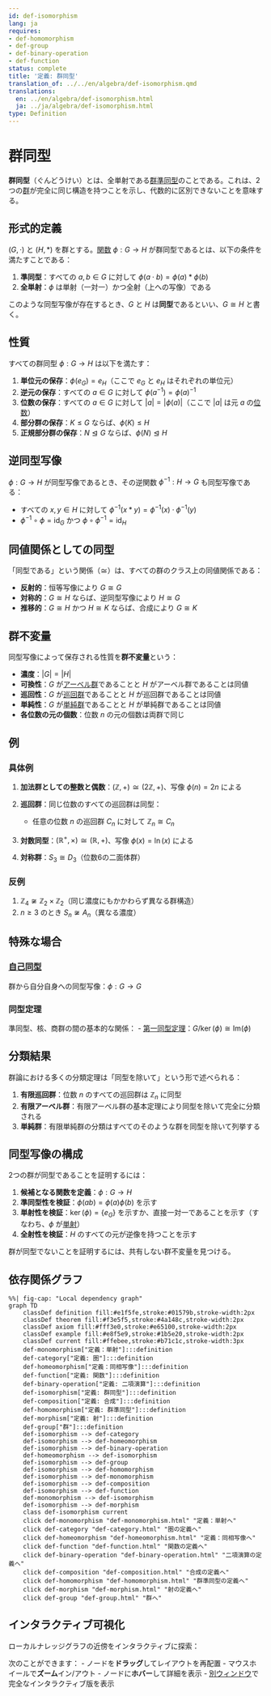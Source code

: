 ```yaml
---
id: def-isomorphism
lang: ja
requires:
- def-homomorphism
- def-group
- def-binary-operation
- def-function
status: complete
title: '定義: 群同型'
translation_of: ../../en/algebra/def-isomorphism.qmd
translations:
  en: ../en/algebra/def-isomorphism.html
  ja: ../ja/algebra/def-isomorphism.html
type: Definition
---
```


# 群同型 {#def-isomorphism}

**群同型**（ぐんどうけい）とは、全単射である[群準同型](def-homomorphism.qmd)のことである。これは、2つの[群](def-group.qmd)が完全に同じ構造を持つことを示し、代数的に区別できないことを意味する。

## 形式的定義

$(G, \cdot)$ と $(H, *)$ を群とする。[関数](../logic-set-theory/def-function.qmd) $\phi: G \to H$ が群同型であるとは、以下の条件を満たすことである：

1. **準同型**：すべての $a, b \in G$ に対して $\phi(a \cdot b) = \phi(a) * \phi(b)$
2. **全単射**：$\phi$ は単射（一対一）かつ全射（上への写像）である

このような同型写像が存在するとき、$G$ と $H$ は**同型**であるといい、$G \cong H$ と書く。

## 性質

すべての群同型 $\phi: G \to H$ は以下を満たす：

1. **単位元の保存**：$\phi(e_G) = e_H$（ここで $e_G$ と $e_H$ はそれぞれの単位元）
2. **逆元の保存**：すべての $a \in G$ に対して $\phi(a^{-1}) = \phi(a)^{-1}$
3. **位数の保存**：すべての $a \in G$ に対して $|a| = |\phi(a)|$（ここで $|a|$ は元 $a$ の[位数](def-order.qmd)）
4. **部分群の保存**：$K \leq G$ ならば、$\phi(K) \leq H$
5. **正規部分群の保存**：$N \trianglelefteq G$ ならば、$\phi(N) \trianglelefteq H$

## 逆同型写像

$\phi: G \to H$ が同型写像であるとき、その逆関数 $\phi^{-1}: H \to G$ も同型写像である：

- すべての $x, y \in H$ に対して $\phi^{-1}(x * y) = \phi^{-1}(x) \cdot \phi^{-1}(y)$
- $\phi^{-1} \circ \phi = \text{id}_G$ かつ $\phi \circ \phi^{-1} = \text{id}_H$

## 同値関係としての同型

「同型である」という関係（$\cong$）は、すべての群のクラス上の同値関係である：

- **反射的**：恒等写像により $G \cong G$
- **対称的**：$G \cong H$ ならば、逆同型写像により $H \cong G$
- **推移的**：$G \cong H$ かつ $H \cong K$ ならば、合成により $G \cong K$

## 群不変量

同型写像によって保存される性質を**群不変量**という：

- **濃度**：$|G| = |H|$
- **可換性**：$G$ が[アーベル群](def-abelian-group.qmd)であることと $H$ がアーベル群であることは同値
- **巡回性**：$G$ が[巡回群](def-cyclic-group.qmd)であることと $H$ が巡回群であることは同値
- **単純性**：$G$ が[単純群](def-simple-group.qmd)であることと $H$ が単純群であることは同値
- **各位数の元の個数**：位数 $n$ の元の個数は両群で同じ

## 例

### 具体例

1. **加法群としての整数と偶数**：$(\mathbb{Z}, +) \cong (2\mathbb{Z}, +)$、写像 $\phi(n) = 2n$ による

2. **巡回群**：同じ位数のすべての巡回群は同型：
   - 任意の位数 $n$ の巡回群 $C_n$ に対して $\mathbb{Z}_n \cong C_n$

3. **対数同型**：$(\mathbb{R}^+, \times) \cong (\mathbb{R}, +)$、写像 $\phi(x) = \ln(x)$ による

4. **対称群**：$S_3 \cong D_3$（位数6の二面体群）

### 反例

1. $\mathbb{Z}_4 \not\cong \mathbb{Z}_2 \times \mathbb{Z}_2$（同じ濃度にもかかわらず異なる群構造）
2. $n \geq 3$ のとき $S_n \not\cong A_n$（異なる濃度）

## 特殊な場合

### [自己同型](def-automorphism.qmd)
群から自分自身への同型写像：$\phi: G \to G$

### 同型定理
準同型、核、商群の間の基本的な関係：
- [第一同型定理](thm-first-isomorphism.qmd)：$G/\ker(\phi) \cong \text{Im}(\phi)$

## 分類結果

群論における多くの分類定理は「同型を除いて」という形で述べられる：

1. **有限巡回群**：位数 $n$ のすべての巡回群は $\mathbb{Z}_n$ に同型
2. **有限アーベル群**：有限アーベル群の基本定理により同型を除いて完全に分類される
3. **単純群**：有限単純群の分類はすべてのそのような群を同型を除いて列挙する

## 同型写像の構成

2つの群が同型であることを証明するには：

1. **候補となる関数を定義**：$\phi: G \to H$
2. **準同型性を検証**：$\phi(ab) = \phi(a)\phi(b)$ を示す
3. **単射性を検証**：$\ker(\phi) = \{e_G\}$ を示すか、直接一対一であることを示す（すなわち、$\phi$ が[単射](../category-theory/def-monomorphism.qmd)）
4. **全射性を検証**：$H$ のすべての元が逆像を持つことを示す

群が同型でないことを証明するには、共有しない群不変量を見つける。

## 依存関係グラフ

```mermaid
%%| fig-cap: "Local dependency graph"
graph TD
    classDef definition fill:#e1f5fe,stroke:#01579b,stroke-width:2px
    classDef theorem fill:#f3e5f5,stroke:#4a148c,stroke-width:2px
    classDef axiom fill:#fff3e0,stroke:#e65100,stroke-width:2px
    classDef example fill:#e8f5e9,stroke:#1b5e20,stroke-width:2px
    classDef current fill:#ffebee,stroke:#b71c1c,stroke-width:3px
    def-monomorphism["定義：単射"]:::definition
    def-category["定義: 圏"]:::definition
    def-homeomorphism["定義：同相写像"]:::definition
    def-function["定義: 関数"]:::definition
    def-binary-operation["定義: 二項演算"]:::definition
    def-isomorphism["定義: 群同型"]:::definition
    def-composition["定義: 合成"]:::definition
    def-homomorphism["定義: 群準同型"]:::definition
    def-morphism["定義: 射"]:::definition
    def-group["群"]:::definition
    def-isomorphism --> def-category
    def-isomorphism --> def-homeomorphism
    def-isomorphism --> def-binary-operation
    def-homeomorphism --> def-isomorphism
    def-isomorphism --> def-group
    def-isomorphism --> def-homomorphism
    def-isomorphism --> def-monomorphism
    def-isomorphism --> def-composition
    def-isomorphism --> def-function
    def-monomorphism --> def-isomorphism
    def-isomorphism --> def-morphism
    class def-isomorphism current
    click def-monomorphism "def-monomorphism.html" "定義：単射へ"
    click def-category "def-category.html" "圏の定義へ"
    click def-homeomorphism "def-homeomorphism.html" "定義：同相写像へ"
    click def-function "def-function.html" "関数の定義へ"
    click def-binary-operation "def-binary-operation.html" "二項演算の定義へ"
    click def-composition "def-composition.html" "合成の定義へ"
    click def-homomorphism "def-homomorphism.html" "群準同型の定義へ"
    click def-morphism "def-morphism.html" "射の定義へ"
    click def-group "def-group.html" "群へ"
```

## インタラクティブ可視化

ローカルナレッジグラフの近傍をインタラクティブに探索：

::: {.graph-viz data-id="def-isomorphism" data-width="700" data-height="500"}
:::

次のことができます：
- ノードを**ドラッグ**してレイアウトを再配置
- マウスホイールで**ズーム**イン/アウト
- ノードに**ホバー**して詳細を表示
- [別ウィンドウ](../../output/interactive/def-isomorphism.html){target="_blank"}で完全なインタラクティブ版を表示

